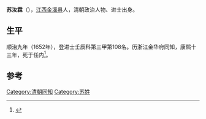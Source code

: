 {{Otheruses|蘇汝霖}}
'''苏汝霖'''（{{bd|？||1674年}}），[[江西|江西]][[金溪县|金溪县]]人，清朝政治人物、进士出身。

== 生平 ==
顺治九年（1652年），登进士壬辰科第三甲第108名。历浙江金华府同知，康熙十三年，死于任内<ref>{{cite news|title=苏姓渊源|url=http://www.sswyh.org/xxlbxx.asp?news_id=4991|accessdate=2013-08-22|newspaper=福建省姓氏源流研究会苏氏委员会}}{{Dead link|date=2018年6月 |bot=InternetArchiveBot |fix-attempted=no }}</ref>。

==参考==
{{reflist}}

{{清朝人物小作品}}
{{順治九年壬辰科殿試金榜}}
[[Category:清朝同知|Category:清朝同知]]
[[Category:苏姓|Category:苏姓]]